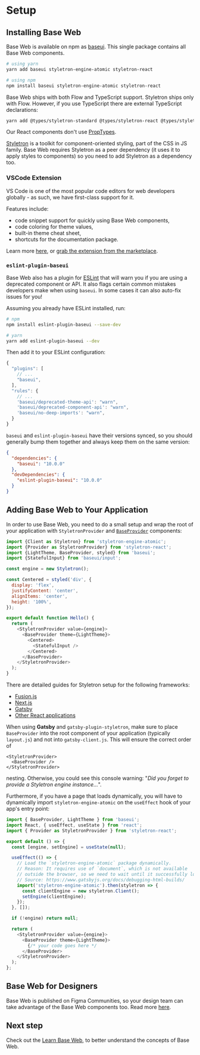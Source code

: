 <!--
Copyright (c) 2018-2020 Uber Technologies, Inc.

This source code is licensed under the MIT license found in the
LICENSE file in the root directory of this source tree.
-->



# Setup

## Installing Base Web

Base Web is available on npm as [baseui](https://npmjs.com/package/baseui). This single
package contains all Base Web components.

```bash
# using yarn
yarn add baseui styletron-engine-atomic styletron-react

# using npm
npm install baseui styletron-engine-atomic styletron-react
```

Base Web ships with both Flow and TypeScript support. Styletron ships only with Flow. However, if you use
TypeScript there are external TypeScript declarations:

```bash
yarn add @types/styletron-standard @types/styletron-react @types/styletron-engine-atomic
```

Our React components don't use [PropTypes](https://reactjs.org/docs/typechecking-with-proptypes.html).

[Styletron](https://www.styletron.org/) is a toolkit for component-oriented styling, part of the CSS in JS family. Base Web requires Styletron as a peer dependency (it uses it to apply styles to components) so you need to add Styletron as a dependency too.

### VSCode Extension

VS Code is one of the most popular code editors for web developers globally - as such, we have first-class support for it.

Features include:

- code snippet support for quickly using Base Web components,
- code coloring for theme values,
- built-in theme cheat sheet,
- shortcuts for the documentation package.

Learn more [here](https://baseweb.design/blog/vs-code-extension/), or [grab the extension from the marketplace](https://marketplace.visualstudio.com/items?itemName=Uber.baseweb).

### `eslint-plugin-baseui`

Base Web also has a plugin for [ESLint](https://eslint.org/) that will warn you if you are using a deprecated component or API. It also flags certain common mistakes developers make when using `baseui`. In some cases it can also auto-fix issues for you!

Assuming you already have ESLint installed, run:

```sh
# npm
npm install eslint-plugin-baseui --save-dev

# yarn
yarn add eslint-plugin-baseui --dev
```

Then add it to your ESLint configuration:

```js
{
  "plugins": [
    // ...
    "baseui",
  ],
  "rules": {
    // ...
    'baseui/deprecated-theme-api': "warn",
    'baseui/deprecated-component-api': "warn",
    'baseui/no-deep-imports': "warn",
  }
}
```

`baseui` and `eslint-plugin-baseui` have their versions synced, so you should generally bump them together and always keep them on the same version:

```json
{
  "dependencies": {
    "baseui": "10.0.0"
  },
  "devDependencies": {
    "eslint-plugin-baseui": "10.0.0"
  }
}
```

## Adding Base Web to Your Application

In order to use Base Web, you need to do a small setup and wrap the root of your
application with `StyletronProvider` and [`BaseProvider`](https://baseweb.design/components/base-provider) components:

```javascript
import {Client as Styletron} from 'styletron-engine-atomic';
import {Provider as StyletronProvider} from 'styletron-react';
import {LightTheme, BaseProvider, styled} from 'baseui';
import {StatefulInput} from 'baseui/input';

const engine = new Styletron();

const Centered = styled('div', {
  display: 'flex',
  justifyContent: 'center',
  alignItems: 'center',
  height: '100%',
});

export default function Hello() {
  return (
    <StyletronProvider value={engine}>
      <BaseProvider theme={LightTheme}>
        <Centered>
          <StatefulInput />
        </Centered>
      </BaseProvider>
    </StyletronProvider>
  );
}
```

There are detailed guides for Styletron setup for the following frameworks:

- [Fusion.js](https://www.styletron.org/getting-started/#with-fusionjs)
- [Next.js](https://www.styletron.org/getting-started/#with-nextjs)
- [Gatsby](https://www.styletron.org/getting-started/#with-gatsby)
- [Other React applications](https://www.styletron.org/getting-started/#with-react)

When using **Gatsby** and `gatsby-plugin-styletron`, make sure to place `BaseProvider` into the root component of your application (typically `layout.js`) and not into `gatsby-client.js`. This will ensure the correct order of

```
<StyletronProvider>
  <BaseProvider />
</StyletronProvider>
```

nesting. Otherwise, you could see this console warning: "_Did you forget to provide a Styletron engine instance..._".

Furthermore, if you have a page that loads dynamically, you will have to dynamically import `styletron-engine-atomic` on the `useEffect` hook of your app's entry point:

```javascript
import { BaseProvider, LightTheme } from 'baseui';
import React, { useEffect, useState } from 'react';
import { Provider as StyletronProvider } from 'styletron-react';

export default () => {
  const [engine, setEngine] = useState(null);

  useEffect(() => {
    // Load the `styletron-engine-atomic` package dynamically.
    // Reason: It requires use of `document`, which is not available
    // outside the browser, so we need to wait until it successfully loads.
    // Source: https://www.gatsbyjs.org/docs/debugging-html-builds/
    import('styletron-engine-atomic').then(styletron => {
      const clientEngine = new styletron.Client();
      setEngine(clientEngine);
    });
  }, []);

  if (!engine) return null;

  return (
    <StyletronProvider value={engine}>
      <BaseProvider theme={LightTheme}>
        {/* your code goes here */
      </BaseProvider>
    </StyletronProvider>
  );
};
```

## Base Web for Designers

Base Web is published on Figma Communities, so your design team can take advantage of the Base Web components too. Read more [here](https://baseweb.design/blog/base-figma-community/).

## Next step

Check out the [Learn Base Web](/getting-started/learn), to better understand the concepts of Base Web.
